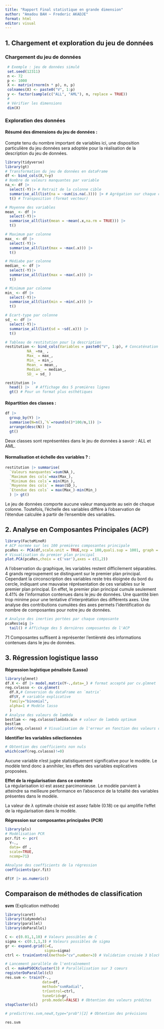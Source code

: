 ```yaml
---
title: "Rapport Final statistique en grande dimension"
author: "Amadou BAH ~ Frederic AKADJE"
format: html
editor: visual
---
```


## 1. Chargement et exploration du jeu de données

### Chargement du jeu de données

```r
 # Exemple : jeu de données simulé
 set.seed(12311)
 n <- 72
 p <- 1000
 X <- matrix(rnorm(n * p), n, p)
 colnames(X) <- paste0("V", 1:p)
 y <- factor(sample(c("ALL", "AML"), n, replace = TRUE))
 #
 # Vérifier les dimensions
 dim(X)
```

### Exploration des données

#### Résumé des dimensions du jeu de données :

Compte tenu du nombre important de variables ici, une disposition particulière du jeu données sera adoptée pour la réalisation de la description du jeu de données.

```r
library(tidyverse)
library(gt)
# Transformation du jeu de données en dataFrame
df <- bind_cols(X,Y=y)
# Nombre de valeurs manquantes par variable
na_<- df |> 
  select(-Y)|> # Retrait de la colonne cible
  summarise_all(list(na = ~sum(is.na(.)))) |> # Agrégation sur chaque colonne
  t() # Transposition (format vecteur)

# Moyenne des variables
mean_ <- df |> 
  select(-Y)|>
  summarise_all(list(mean = ~mean(.x,na.rm = TRUE))) |> 
  t()

# Maximum par colonne
max_ <- df |> 
  select(-Y)|>
  summarise_all(list(max = ~max(.x))) |> 
  t()

# Médiabe par colonne
median_ <- df |> 
  select(-Y)|>
  summarise_all(list(max = ~max(.x))) |> 
  t()

# Minimum par colonne
min_ <- df |> 
  select(-Y)|>
  summarise_all(list(min = ~min(.x))) |> 
  t()

# Ecart-type par colonne
sd_ <- df |> 
  select(-Y)|>
  summarise_all(list(sd = ~sd(.x))) |> 
  t()

# Tableau de restitution pour la description
restitution <- bind_cols(Variables = paste0("V", 1:p), # Concaténation de toutes les agrégations
          NA_ =na_ ,
          Max_ = max_,
          Min_ = min_,
          Mean_ = mean_,
          Median_ = median_,
          SD_ = sd_ )

restitution |> 
  head() |>   # Affichage des 5 premières lignes
  gt() # Pour un format plus esthétiques
```

#### Répartition des classes :

```r
df |>
  group_by(Y) |>
  summarise(N=n(),`%`=round(n()*100/n,1)) |>
  arrange(desc(N)) |> 
  gt()
```

Deux classes sont représentées dans le jeu de données à savoir : ALL et AML.

#### Normalisation et échelle des variables ? :

```r
restitution |> summarise(
  `Valeurs manquantes`=sum(NA_),
  `Maximum des cols`=max(Max_),
  `Minimum des cols`= min(Min_),
  `Moyenne des cols` = mean(SD_),
  `Etendue des cols` = max(Max_)-min(Min_)
  ) |> gt()
```

Le jeu de données comporte aucune valeur manquante au sein de chaque colonne. Toutefois, l'échelle des variables différe à l'observation de l'étendue calculée à partir de l'ensemble des variables.

## 2. Analyse en Composantes Principales (ACP)

```r
library(FactoMineR)
# ACP normée sur les 100 premières composantes principale
pcaRes <- PCA(df,scale.unit = TRUE,ncp = 100,quali.sup = 1001, graph = FALSE)
# Visualisation du premier plan principal
plot.PCA(pcaRes,choix = c('var'),axes = c(1,2))

```

A l'observation du graphique, les variables restent difficilement séparables. 4 grands regroupement se distinguent sur le premier plan principal. Cependant la circonscription des variables reste très éloignée du bord du cercle, indiquant une mauvaise réprésentation de ces variables sur le premier plan principal. En effet, le premier plan principal cumule seulement 4.41% de l'information contenues dans le jeu de données. Une quantité bien trop minime pour une tentative d'interprétation des différents axes. Une analyse des contributions cumulées des axes permets l'identification du nombre de composantes pour notre jeu de données.

```r
# Analyse des inerties portées par chaque composante
pcaRes$eig |>
  tail() # Affichage des 5 dernières composantes de l'ACP
```

71 Composantes suffisent à représenter l'entièreté des informations contenues dans le jeu de données.

## 3. Régression logistique lasso

**Régression logistique pénalisée (Lasso)**
```r
library(glmnet)
df.X <- df |> model.matrix(Y~.,data=_) # format accepté par cv.glmnet 
reg.cvlasso <- cv.glmnet(
  df.X,# Conversion du dataFrame en `matrix`
  df$Y, # variable explicative
  family="binomial",
  alpha=1 # Modèle lasso
  )
# Analyse des valeurs de lambda
bestlam <- reg.cvlasso$lambda.min # valeur de lambda optimum
bestlam
plot(reg.cvlasso) # Visualisation de l'erreur en fonction des valeurs de lambda
```

**Identifier les variables sélectionnées**
```r
# Obtention des coefficients non nuls
which(coef(reg.cvlasso)!=0)
```
Aucune variable n'est jugée statistiquement significative pour le modèle. Le modèle tend donc à annihiler, les effets des variables explicatives proposées.

**Effet de la régularisation dans ce contexte**<br>
La régularisation ici est assez parcimonieuse. Le modèle parvient à atteindre sa meilleure performance en l'abscence de la totalité des variables présentes dans le modèle. 

La valeur de $\lambda$ optimale choisie est assez faible (0.18) ce qui amplifie l'effet de la régularisation dans le modèle.

**Régression sur composantes principales (PCR)**
```r
library(pls)
# Modélisation PCR
pcr.fit <- pcr(
  Y~.,
  data= df ,
  scale=TRUE,
  ncomp=71)

#Analyse des coefficients de la régression
coefficients(pcr.fit)

df$Y |> as.numeric()
```



## Comparaison de méthodes de classification

**svm**
(Explication méthode)
```r
library(caret)
library(tidymodels)
library(parallel)
library(doParallel)

C <- c(0.01,1,10) # Valeurs possibles de C
sigma <- c(0.1,1,3) # Valeurs possibles de sigma
gr <- expand.grid(C=C,
                  sigma=sigma)
ctrl <- trainControl(method="cv",number=3) # Validation croisée 3 blocks

# Lancement parallèle de l'entraînement
cl <- makePSOCKcluster(3) # Parallélisation sur 3 coeurs
registerDoParallel(cl)
res.svm <- train(Y~.,
                 data=df,
                 method="svmRadial",
                 trControl=ctrl,
                 tuneGrid=gr,
                 prob.model=FALSE) # Obtention des valeurs prédites
stopCluster(cl)

# predict(res.svm,newX,type="prob")[2] # Obtention des prévisions

res.svm

```


```r



```




